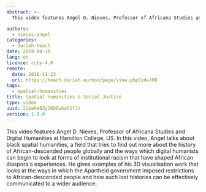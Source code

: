 ```yaml
---
abstract: >-
  This video features Angel D. Nieves, Professor of Africana Studies and Digital Humanities at Hamilton College, US, talking about the field of black spatial humanities.

authors:
  - nieves-angel
categories:
  - dariah-teach
date: 2019-04-19
lang: en
licence: ccby-4.0
remote:
  date: 2016-11-23
  url: https://teach.dariah.eu/mod/page/view.php?id=309
tags:
  - spatial-humanities
title: Spatial Humanities & Social Justice
type: video
uuid: 22peDeBZy2RDEwba55fJi
version: 1.0.0
---
```


This video features Angel D. Nieves, Professor of Africana Studies and Digital Humanities at Hamilton College, US. In this video, Angel talks about black spatial humanities, a field that tries to find out more about the history of African-descended people globally and the ways which digital humanists can begin to look at forms of institutional racism that have shaped African diaspora's experiences. He gives examples of his 3D visualisation work that looks at the ways in which the Apartheid government imposed restrictions to African-descended people and how such lost histories can be effectively communicated to a wider audience.

<VideoCard
  title="DH in Practice"
  subtitle="Spatial Humanities & Social Justice"
  id="9mAiyn6gMJw"
  image="/assets/images/cms/posts/spatial-humanities-social-justice/angel-nieves.jpg"
/>
